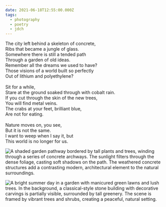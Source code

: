 ```yaml
---
date: 2021-06-18T12:55:00.000Z
tags:
  - photography
  - poetry
  - jdch
---
```

The city left behind a skeleton of concrete,<br/>
Ribs that became a jungle of glass.<br/>
Somewhere there is still a tended path<br/>
Through a garden of old ideas.<br/>
Remember all the dreams we used to have?<br/>
Those visions of a world built so perfectly<br/>
Out of lithium and polyethylene?<br/><br/>
Sit for a while,<br/>
Stare at the ground soaked through with cobalt rain.<br/>
If you cut through the skin of the new trees,<br/>
You will find metal veins.<br/>
The crabs at your feet, brilliant blue,<br/>
Are not for eating.<br/><br/>
Nature moves on, you see,<br/>
But it is not the same.<br/>
I want to weep when I say it, but<br/>
This world is no longer for us.

![A shaded garden pathway bordered by tall plants and trees, winding through a series of concrete archways. The sunlight filters through the dense foliage, casting soft shadows on the path. The weathered concrete structures add a contrasting modern, architectural element to the natural surroundings.](../../assets/photos/20210618-IMG_4285.jpg)

![A bright summer day in a garden with manicured green lawns and lush trees. In the background, a classical-style stone building with decorative carvings is partially visible, surrounded by tall greenery. The scene is framed by vibrant trees and shrubs, creating a peaceful, natural setting.](../../assets/photos/20210618-IMG_4292.jpg)